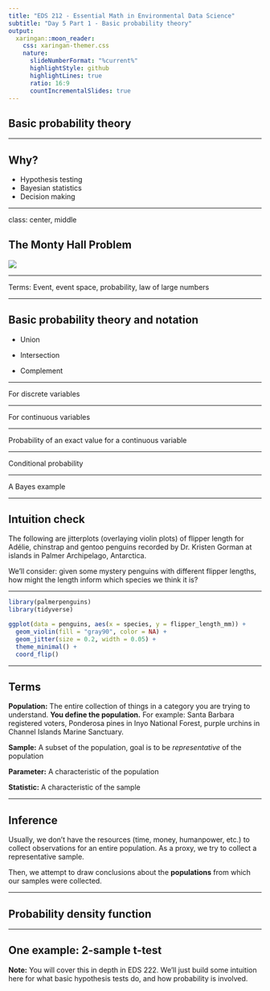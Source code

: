 ```yaml
---
title: "EDS 212 - Essential Math in Environmental Data Science"
subtitle: "Day 5 Part 1 - Basic probability theory"  
output:
  xaringan::moon_reader:
    css: xaringan-themer.css
    nature:
      slideNumberFormat: "%current%"
      highlightStyle: github
      highlightLines: true
      ratio: 16:9
      countIncrementalSlides: true
---
```


## Basic probability theory 

---

## Why?

- Hypothesis testing
- Bayesian statistics
- Decision making

---

class: center, middle

## The Monty Hall Problem
![](slide_images/monty_hall.jpg)

---

Terms: Event, event space, probability, law of large numbers

---

## Basic probability theory and notation

- Union

- Intersection

- Complement

---

For discrete variables

---

For continuous variables

---

Probability of an exact value for a continuous variable

---

Conditional probability

--- 

A Bayes example

---

## Intuition check 

The following are jitterplots (overlaying violin plots) of flipper length for Adélie, chinstrap and gentoo penguins recorded by Dr. Kristen Gorman at islands in Palmer Archipelago, Antarctica. 

We'll consider: given some mystery penguins with different flipper lengths, how might the length inform which species we think it is? 

---

```r
library(palmerpenguins)
library(tidyverse)

ggplot(data = penguins, aes(x = species, y = flipper_length_mm)) +
  geom_violin(fill = "gray90", color = NA) +
  geom_jitter(size = 0.2, width = 0.05) +
  theme_minimal() +
  coord_flip()
```

---

## Terms

**Population:** The entire collection of things in a category you are trying to understand. **You define the population.** For example: Santa Barbara registered voters, Ponderosa pines in Inyo National Forest, purple urchins in Channel Islands Marine Sanctuary. 

**Sample:** A subset of the population, goal is to be *representative* of the population

**Parameter:** A characteristic of the population

**Statistic:** A characteristic of the sample

---

## Inference

Usually, we don't have the resources (time, money, humanpower, etc.) to collect observations for an entire population. As a proxy, we try to collect a representative sample. 

Then, we attempt to draw conclusions about the **populations** from which our samples were collected.

---

## Probability density function

---

## One example: 2-sample t-test

**Note:** You will cover this in depth in EDS 222. We'll just build some intuition here for what basic hypothesis tests do, and how probability is involved. 


